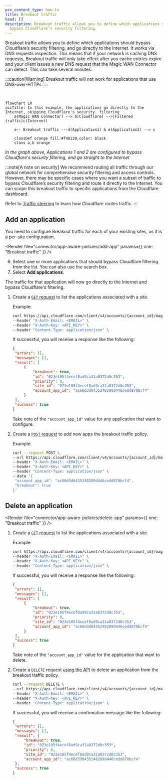 ```yaml
---
pcx_content_type: how-to
title: Breakout traffic
head: []
description: Breakout traffic allows you to define which applications should
  bypass Cloudflare’s security filtering.
---
```



Breakout traffic allows you to define which applications should bypass Cloudflare’s security filtering, and go directly to the Internet. It works via DNS requests inspection. This means that if your network is caching DNS requests, Breakout traffic will only take effect after you cache entries expire and your client issues a new DNS request that the Magic WAN Connector can detect. This can take several minutes.

:::caution[Warning]
Breakout traffic will not work for applications that use DNS-over-HTTPs.
:::

<br />

```mermaid
flowchart LR
accTitle: In this example, the applications go directly to the Internet, skipping Cloudflare's security. filtering
    a(Magic WAN Connector) --> b(Cloudflare) -->|Filtered traffic|c(Internet)

    a-- Breakout traffic ---d(Application1) & e(Application2) --> c

    classDef orange fill:#f48120,color: black
    class a,b orange
```

_In the graph above, Applications 1 and 2 are configured to bypass Cloudflare's security filtering, and go straight to the Internet_

:::note[A note on security]
We recommend routing all traffic through our global network for comprehensive security filtering and access controls. However, there may be specific cases where you want a subset of traffic to bypass Cloudflare’s security filtering and route it directly to the Internet. You can scope this breakout traffic to specific applications from the Cloudflare dashboard.

Refer to [Traffic steering](/magic-wan/reference/traffic-steering/) to learn how Cloudflare routes traffic.
:::

## Add an application

You need to configure Breakout traffic for each of your existing sites, as it is a per-site configuration.

<Tabs syncKey="dashPlusAPI"> <TabItem label="Dashboard">

<Render
	file="connector/app-aware-policies/add-app"
	params={{ one: "Breakout traffic" }}
/>

6. Select one or more applications that should bypass Cloudflare filtering from the list. You can also use the search box.
7. Select **Add applications**.

The traffic for that application will now go directly to the Internet and bypass Cloudflare's filtering.

</TabItem> <TabItem label="API">

<Render file="connector/account-id-api-key" />

1. Create a [`GET` request](/api/operations/magic-site-app-configs-list-app-configs) to list the applications associated with a site.

   Example:

   ```bash
   curl https://api.cloudflare.com/client/v4/accounts/{account_id}/magic/sites/{site_id}/app_configs \
   --header "X-Auth-Email: <EMAIL>" \
   --header "X-Auth-Key: <API_KEY>" \
   --header "Content-Type: application/json" \
   ```

   If successful, you will receive a response like the following:

   ```json
   {
   	"errors": [],
   	"messages": [],
   	"result": [
   		{
   			"breakout": true,
   			"id": "023e105f4ecef8ad9ca31a8372d0c353",
   			"priority": 0,
   			"site_id": "023e105f4ecef8ad9ca31a8372d0c353",
   			"account_app_id": "ac60d3d0435248289d446cedd870bcf4"
   		}
   	],
   	"success": true
   }
   ```

   Take note of the `"account_app_id"` value for any application that want to configure.

2. Create a [`POST` request](/api/operations/magic-site-app-configs-add-app-config) to add new apps the breakout traffic policy.

   Example:

   ```bash
   curl --request POST \
   --url https://api.cloudflare.com/client/v4/accounts/{account_id}/magic/sites/{site_id}/app_configs \
   --header "X-Auth-Email: <EMAIL>" \
   --header "X-Auth-Key: <API_KEY>" \
   --header "Content-Type: application/json" \
   --data '{
   	"account_app_id": "ac60d3d0435248289d446cedd870bcf4",
   	"breakout": true
   }'
   ```

</TabItem> </Tabs>

## Delete an application

<Tabs syncKey="dashPlusAPI"> <TabItem label="Dashboard">

<Render
	file="connector/app-aware-policies/delete-app"
	params={{ one: "Breakout traffic" }}
/>

</TabItem> <TabItem label="API">

<Render file="connector/account-id-api-key" />

1. Create a [`GET` request](/api/operations/magic-site-app-configs-list-app-configs) to list the applications associated with a site.

   Example:

   ```bash
   curl https://api.cloudflare.com/client/v4/accounts/{account_id}/magic/sites/{site_id}/app_configs \
   --header "X-Auth-Email: <EMAIL>" \
   --header "X-Auth-Key: <API_KEY>" \
   --header "Content-Type: application/json" \
   ```

   If successful, you will receive a response like the following:

   ```json
   {
   	"errors": [],
   	"messages": [],
   	"result": [
   		{
   			"breakout": true,
   			"id": "023e105f4ecef8ad9ca31a8372d0c353",
   			"priority": 0,
   			"site_id": "023e105f4ecef8ad9ca31a8372d0c353",
   			"account_app_id": "ac60d3d0435248289d446cedd870bcf4"
   		}
   	],
   	"success": true
   }
   ```

   Take note of the `"account_app_id"` value for the application that want to delete.

2. Create a `DELETE` request [using the API](/api/operations/magic-site-app-configs-delete-app-config) to delete an application from the breakout traffic policy.

   ```bash
   curl --request DELETE \
   --url https://api.cloudflare.com/client/v4/accounts/{account_id}/magic/sites/{site_id}/app_configs/{app_config_id} \
   --header "X-Auth-Email: <EMAIL>" \
   --header "X-Auth-Key: <API_KEY>" \
   --header "Content-Type: application/json" \
   ```

   If successful, you will receive a confirmation message like the following:

   ```json
   {
   	"errors": [],
   	"messages": [],
   	"result": {
   		"breakout": true,
   		"id": "023e105f4ecef8ad9ca31a8372d0c353",
   		"priority": 0,
   		"site_id": "023e105f4ecef8ad9ca31a8372d0c353",
   		"account_app_id": "ac60d3d0435248289d446cedd870bcf4"
   	},
   	"success": true
   }
   ```

</TabItem> </Tabs>
